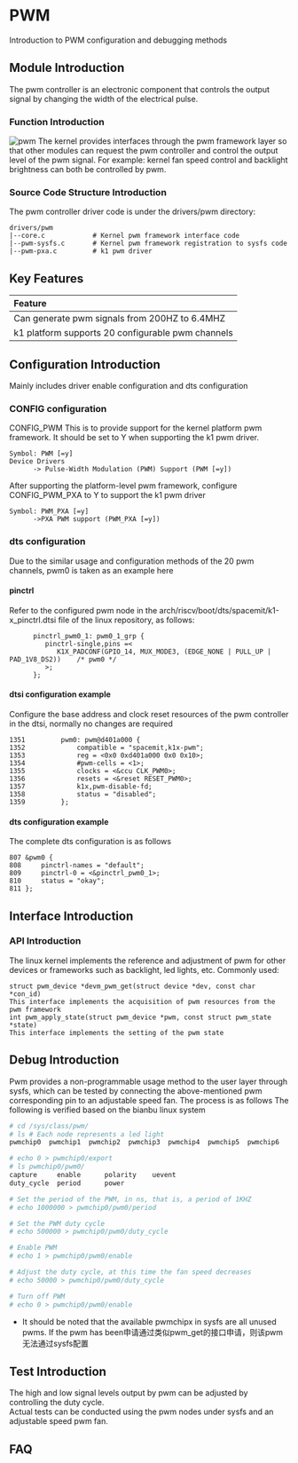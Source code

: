 # PWM

Introduction to PWM configuration and debugging methods

## Module Introduction  

The pwm controller is an electronic component that controls the output signal by changing the width of the electrical pulse.  

### Function Introduction  

![pwm](static/pwm.png)
The kernel provides interfaces through the pwm framework layer so that other modules can request the pwm controller and control the output level of the pwm signal.
For example: kernel fan speed control and backlight brightness can both be controlled by pwm.  

### Source Code Structure Introduction

The pwm controller driver code is under the drivers/pwm directory:  

```
drivers/pwm  
|--core.c            # Kernel pwm framework interface code
|--pwm-sysfs.c       # Kernel pwm framework registration to sysfs code
|--pwm-pxa.c         # k1 pwm driver  
```  

## Key Features  

| Feature |
| :-----|
| Can generate pwm signals from 200HZ to 6.4MHZ |
| k1 platform supports 20 configurable pwm channels |

## Configuration Introduction

Mainly includes driver enable configuration and dts configuration

### CONFIG configuration

CONFIG_PWM
This is to provide support for the kernel platform pwm framework. It should be set to Y when supporting the k1 pwm driver.

```
Symbol: PWM [=y]
Device Drivers
      -> Pulse-Width Modulation (PWM) Support (PWM [=y])
```

After supporting the platform-level pwm framework, configure CONFIG_PWM_PXA to Y to support the k1 pwm driver

```
Symbol: PWM_PXA [=y]
      ->PXA PWM support (PWM_PXA [=y])
```

### dts configuration

Due to the similar usage and configuration methods of the 20 pwm channels, pwm0 is taken as an example here

#### pinctrl

Refer to the configured pwm node in the arch/riscv/boot/dts/spacemit/k1-x_pinctrl.dtsi file of the linux repository, as follows:

```dts
      pinctrl_pwm0_1: pwm0_1_grp {
         pinctrl-single,pins =<
            K1X_PADCONF(GPIO_14, MUX_MODE3, (EDGE_NONE | PULL_UP | PAD_1V8_DS2))    /* pwm0 */
         >;
      };
```

#### dtsi configuration example

Configure the base address and clock reset resources of the pwm controller in the dtsi, normally no changes are required

```dts
1351         pwm0: pwm@d401a000 {
1352             compatible = "spacemit,k1x-pwm";
1353             reg = <0x0 0xd401a000 0x0 0x10>;
1354             #pwm-cells = <1>;
1355             clocks = <&ccu CLK_PWM0>;
1356             resets = <&reset RESET_PWM0>;
1357             k1x,pwm-disable-fd;
1358             status = "disabled";
1359         };
```

#### dts configuration example

The complete dts configuration is as follows

```dts
807 &pwm0 {
808     pinctrl-names = "default";
809     pinctrl-0 = <&pinctrl_pwm0_1>;
810     status = "okay";
811 };
```

## Interface Introduction

### API Introduction

The linux kernel implements the reference and adjustment of pwm for other devices or frameworks such as backlight, led lights, etc.
Commonly used:

```
struct pwm_device *devm_pwm_get(struct device *dev, const char *con_id)
This interface implements the acquisition of pwm resources from the pwm framework
int pwm_apply_state(struct pwm_device *pwm, const struct pwm_state *state)
This interface implements the setting of the pwm state
```

## Debug Introduction

Pwm provides a non-programmable usage method to the user layer through sysfs, which can be tested by connecting the above-mentioned pwm corresponding pin to an adjustable speed fan. The process is as follows
The following is verified based on the bianbu linux system

```sh
# cd /sys/class/pwm/
# ls # Each node represents a led light
pwmchip0  pwmchip1  pwmchip2  pwmchip3  pwmchip4  pwmchip5  pwmchip6

# echo 0 > pwmchip0/export
# ls pwmchip0/pwm0/
capture     enable      polarity    uevent
duty_cycle  period      power

# Set the period of the PWM, in ns, that is, a period of 1KHZ
# echo 1000000 > pwmchip0/pwm0/period 

# Set the PWM duty cycle
# echo 500000 > pwmchip0/pwm0/duty_cycle 

# Enable PWM
# echo 1 > pwmchip0/pwm0/enable 

# Adjust the duty cycle, at this time the fan speed decreases
# echo 50000 > pwmchip0/pwm0/duty_cycle 

# Turn off PWM
# echo 0 > pwmchip0/pwm0/enable 
```

* It should be noted that the available pwmchipx in sysfs are all unused pwms. If the pwm has been申请通过类似pwm_get的接口申请，则该pwm无法通过sysfs配置  

## Test Introduction

The high and low signal levels output by pwm can be adjusted by controlling the duty cycle.  
Actual tests can be conducted using the pwm nodes under sysfs and an adjustable speed pwm fan.

## FAQ
